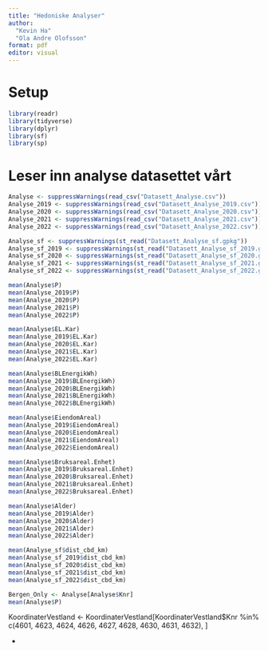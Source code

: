 ```yaml
---
title: "Hedoniske Analyser"
author: 
  "Kevin Ha"
  "Ola Andre Olofsson"
format: pdf
editor: visual
---
```


# Setup

```r
library(readr)
library(tidyverse)
library(dplyr)
library(sf)
library(sp)
```

# Leser inn analyse datasettet vårt

```r
Analyse <- suppressWarnings(read_csv("Datasett_Analyse.csv"))
Analyse_2019 <- suppressWarnings(read_csv("Datasett_Analyse_2019.csv"))
Analyse_2020 <- suppressWarnings(read_csv("Datasett_Analyse_2020.csv"))
Analyse_2021 <- suppressWarnings(read_csv("Datasett_Analyse_2021.csv"))
Analyse_2022 <- suppressWarnings(read_csv("Datasett_Analyse_2022.csv"))

Analyse_sf <- suppressWarnings(st_read("Datasett_Analyse_sf.gpkg"))
Analyse_sf_2019 <- suppressWarnings(st_read("Datasett_Analyse_sf_2019.gpkg"))
Analyse_sf_2020 <- suppressWarnings(st_read("Datasett_Analyse_sf_2020.gpkg"))
Analyse_sf_2021 <- suppressWarnings(st_read("Datasett_Analyse_sf_2021.gpkg"))
Analyse_sf_2022 <- suppressWarnings(st_read("Datasett_Analyse_sf_2022.gpkg"))
```

```r
mean(Analyse$P)
mean(Analyse_2019$P)
mean(Analyse_2020$P)
mean(Analyse_2021$P)
mean(Analyse_2022$P)
```

```r
mean(Analyse$EL.Kar)
mean(Analyse_2019$EL.Kar)
mean(Analyse_2020$EL.Kar)
mean(Analyse_2021$EL.Kar)
mean(Analyse_2022$EL.Kar)
```

```r
mean(Analyse$BLEnergikWh)
mean(Analyse_2019$BLEnergikWh)
mean(Analyse_2020$BLEnergikWh)
mean(Analyse_2021$BLEnergikWh)
mean(Analyse_2022$BLEnergikWh)
```

```r
mean(Analyse$EiendomAreal)
mean(Analyse_2019$EiendomAreal)
mean(Analyse_2020$EiendomAreal)
mean(Analyse_2021$EiendomAreal)
mean(Analyse_2022$EiendomAreal)
```

```r
mean(Analyse$Bruksareal.Enhet)
mean(Analyse_2019$Bruksareal.Enhet)
mean(Analyse_2020$Bruksareal.Enhet)
mean(Analyse_2021$Bruksareal.Enhet)
mean(Analyse_2022$Bruksareal.Enhet)
```

```r
mean(Analyse$Alder)
mean(Analyse_2019$Alder)
mean(Analyse_2020$Alder)
mean(Analyse_2021$Alder)
mean(Analyse_2022$Alder)
```

```r
mean(Analyse_sf$dist_cbd_km)
mean(Analyse_sf_2019$dist_cbd_km)
mean(Analyse_sf_2020$dist_cbd_km)
mean(Analyse_sf_2021$dist_cbd_km)
mean(Analyse_sf_2022$dist_cbd_km)
```

```r
Bergen_Only <- Analyse[Analyse$Knr]
mean(Analyse$P)
```





KoordinaterVestland \<- KoordinaterVestland\[KoordinaterVestland\$Knr %in% c(4601, 4623, 4624, 4626, 4627, 4628, 4630, 4631, 4632), \]











-   
